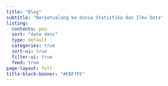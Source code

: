 ```yaml
---
title: "Blog"
subtitle: "Berpetualang ke dunia Statistika dan Ilmu Data"
listing:
  contents: pos
  sort: "date desc"
  type: default
  categories: true
  sort-ui: true
  filter-ui: true
  feed: true
page-layout: full
title-block-banner: "#EBF7FE"
---
```


